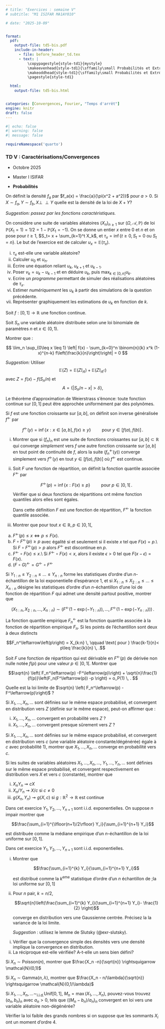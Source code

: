 ```yaml
---
# title: "Exercices : semaine V"
# subtitle: "M1 ISIFAR MA1AY010"

# date: "2025-10-09"


format:
  pdf:
    output-file: td5-bis.pdf
    include-in-header:
      - file: before_header_td.tex
      - text: |
          \copypagestyle{style-td1}{mystyle}
          \makeevenhead{style-td1}{\sffamily\small Probabilités et Extrêmes}{}{\sffamily\small TD V.b}
          \makeoddhead{style-td1}{\sffamily\small Probabilités et Extrêmes}{}{\sffamily\small TD V.b}
          \pagestyle{style-td1}

  html:
    output-file: td5-bis.html


categories: [Convergences, Fourier, "Temps d'arrêt"]
engine: knitr
draft: false
---
```


```r
#| echo: false
#| warning: false
#| message: false

requireNamespace('quarto')
```


::: callout-note
### TD V : Caractérisations/Convergences

-   Octobre 2025

-   Master I ISIFAR

-   **Probabilités**
:::

::: {#exr-xxx  name=""}

:::

On définit la densité $f_a$ par $f_a(x) = \frac{a}{\pi(x^2 + a^2)}$ pour
$a>0$. Si $X \sim f_a, Y \sim f_b, X \perp\!\!\!\perp Y$ quelle est la
densité de la loi de $X+Y$?

*Suggestion: passez par les fonctions caractéristiques.*

::: {#exr-symetrique-arretee  name="Marche symétrique arrêtée"}

:::

On considère une suite de variables aléatoires $(X_n)_{n \geq 1}$ sur
$(\Omega,\mathcal{A},\mathbb{P})$ de loi
$\mathbb{P}(X_1=1)=1/2=1-\mathbb{P}(X_1=-1)$. On se donne un entier $x$
entre $0$ et $n$ et on pose pour $t\geq 1$, $S_t= x + \sum_{k=1}^t X_k$,
et $\tau_x=\inf\{t \geq 0, S_t=0 \text{ ou } S_t=n\}$. Le but de
l'exercice est de calculer $u_x=\mathbb{E}(\tau_x)$.

i.  $\tau_x$ est-elle une variable aléatoire?
ii. Calculer $u_0$ et $u_n$.
iii. Écrire une équation reliant $u_k$, $u_{k+1}$ et $u_{k-1}$.
iv. Poser $v_k=u_k-u_{k-1}$ et en déduire $u_k$, puis
    $\max_{k \in [0,n]} u_k$.
v.  Ecrire un *programme* permettant de simuler des réalisations
    aléatoires de $\tau_x$.
vi. Estimer *numériquement* les $u_k$ à partir des simulations de la
    question précédente.
vii. Représenter graphiquement les estimations de $u_k$ en fonction de
     $k$.


::: {#exr-weierstrass  name="Théorème d'approximation de Weierstrass"}

:::
Soit $f : [0, 1] → \mathbb{R}$ une fonction continue.

Soit $S_n$ une variable aléatoire distribuée selon une loi binomiale de
paramètres $n$ et $x \in (0,1)$.

Montrer que :

$$
\lim_n \sup_{0\leq x \leq 1} \left| f(x) - \sum_{k=0}^n \binom{n}{k} x^k  (1-x)^{n-k} f\left(\frac{k}{n}\right)\right| = 0 
$$

*Suggestion:* Utiliser $$
\mathbb{E}(Z) = \mathbb{E}(Z \mathbb{I}_A ) + \mathbb{E}(Z \mathbb{I}_{A^c} )
$$ avec $Z = f (x) − f (S_n/n )$ et $$
A = \{|S_n/n − x| > δ\}, 
$$

::: {.callout-note appearance="minimal"}
Le théorème d'approximation de Weierstrass s'énonce: toute fonction
continue sur $[0, 1]$ peut être approchée uniformément par des
polynômes.
:::

::: {.callout-note appearance="minimal"}
Si $f$ est une fonction croissante sur $[a,b]$, on définit son inverse
généralisée $f^\leftarrow$ par

$$f^{\leftarrow}(y) = \inf \{ x : x \in [a,b], \,  f(x) \geq y\} \qquad \text{ pour } y\in [ f(a),f(b)]\,.$$
:::

::: {#exr-quantiles-1  name="Fonctions quantiles"}

:::

i.  Montrer que si $(f_n)_n$ est une suite de fonctions croissantes sur
    $[a,b]\subset \mathbb{R}$ qui converge *simplement* vers $f$ une
    autre fonction croissante sur $[a,b]$ en tout point de continuité de
    $f$, alors la suite $(f_n^\leftarrow(y))$ converge simplement vers
    $f^\leftarrow(y)$ en tout $y\in [f(a),f(b)]$ où $f^\leftarrow$ est
    continue.

ii. Soit $F$ une fonction de répartition, on définit la fonction
    quantile associée $F^\leftarrow$ par

    $$F^{\leftarrow}(p) = \inf \{ x :  F(x) \geq p\} \qquad \text{ pour } p\in ]0,1[ \, .$$

    Vérifier que si deux fonctions de répartitions ont même fonction
    quantiles alors elles sont égales.

    Dans cette définition $F$ est une fonction de répartition,
    $F^\leftarrow$ la fonction quantile associée.

iii. Montrer que pour tout $x\in \mathbb{R}, p\in ]0,1[$,

<!-- -->

a.  $F^\leftarrow (p)\leq x \Leftrightarrow  p\leq F(x).$
b.  $F\circ F^\leftarrow(p) \geq p$ avec égalité si et seulement si il
    existe $x$ tel que $F(x)=p.$\\ Si $F\circ F^{\leftarrow}(p)>p$ alors
    $F^{\leftarrow}$ est discontinue en $p$.
c.  $F^\leftarrow\circ F(x)\leq  x$.\\ Si $F^\leftarrow\circ F(x)<  x$,
    alors il existe $\epsilon>0$ tel que $F(x-\epsilon)=F(x)$.
d.  $(F\circ G)^\leftarrow = G^\leftarrow \circ F^\leftarrow$

::: {#exr-stats-ordre-1  name="Statistiques d'ordre"}

:::

Si $Y_{1:n}\leq Y_{2:n}\leq\ldots\leq Y_{n:n}$ forme les statistiques
d'ordre d'un $n$-échantillon de la loi exponentielle d'espérance $1$, et
si $X_{1:n}\leq X_{2:n}\leq\ldots\leq X_{n:n}$ désigne les statistiques
d'ordre d'un $n$-échantillon d'une loi de fonction de répartition $F$
qui admet une densité partout positive, montrer que

$$\left( X_{1:n}, X_{2:n},\ldots, X_{n:n} \right) \sim \left(  F^\leftarrow (1-\exp(-Y_{1:n})),\ldots, F^\leftarrow(1-\exp(-Y_{n:n}))\right)\, .$$

La fonction quantile empirique $F_n^\leftarrow$ est la fonction quantile
associée à la fonction de répartition empirique $F_n$. Si les points de
l'échantillon sont deux à deux distincts

$$F_n^\leftarrow\left(p\right) = X_{k:n} \, \qquad \text{ pour }  \frac{k-1}{n}< p\leq \frac{k}{n} \, .$$

Soit $F$ une fonction de répartition qui est dérivable en
$F^{\leftarrow}(p)$ de dérivée non nulle notée $f(p)$ pour une valeur
$p\in ]0,1[$. Montrer que

$$\sqrt{n} \left( F_n^\leftarrow(p) -F^\leftarrow(p)\right) + \sqrt{n}\frac{1}{f(p)}\left(F_n(F^\leftarrow(p)) -p  \right) = o_P(1) \, . 
$$

Quelle est la loi limite de
$\sqrt{n} \left( F_n^\leftarrow(p) -F^\leftarrow(p)\right)$ ?

::: {#exr-convergences-1  name="Convergences (relations)"}

:::

Si $X_1, \ldots, X_n, \ldots$ sont définies sur le même espace
probabilisé, et convergent en distribution vers $Z$ (définie sur le même
espace), peut-on affirmer que :

i.  $X_1, \ldots, X_n, \ldots$ convergent en probabilité vers $Z$ ?
ii. $X_1, \ldots, X_n, \ldots$ convergent presque sûrement vers $Z$ ?

::: {#exr-proba-distrib  name="Convergence en distribution vers une constante"}

:::

Si $X_1, \ldots, X_n, \ldots$ sont définies sur le même espace
probabilisé, et convergent en distribution vers $c$ (une variable
aléatoire constante/dégénérée) égale à $c$ avec probabilité 1), montrer
que $X_1, \ldots, X_n, \ldots$ converge en probabilité vers $c$.

::: {#exr-slutsky  name="Lemme de Slutsky"}

:::

Si les suites de variables aléatoires $X_1, \ldots, X_n, \ldots$,
$Y_1, \ldots, Y_n, \ldots$ sont définies sur le même espace probabilisé,
et convergent respectivement en distribution vers $X$ et vers $c$
(constante), montrer que

i.  $X_nY_n \rightsquigarrow cX$
ii. $X_n/Y_n \rightsquigarrow X/c$ si $c\neq 0$
iii. $g(X_n, Y_n) \rightsquigarrow g(X,c)$ si
     $g : \mathbb{R}^2 \to \mathbb{R}$ est continue

<!-- Slutsky -->

::: {#exr-rep-mediane-unif  name="representation-mediane-uniforme"}


Dans cet exercice $Y_1, Y_2, \ldots, Y_{n+1}$ sont i.i.d.
exponentielles. On suppose $n$ impair montrer que 

$$\frac{\sum_{i=1}^{\lfloor(n+1)/2\rfloor} Y_i}{\sum_{i=1}^{n+1} Y_i}$$

est distribuée comme la médiane empirique d'un $n$-échantillon de la loi uniforme sur $[0,1]$. 

:::

::: {#exr-tcl-mediane-unif  name="tcl-mediane-uniforme"}

:::

Dans cet exercice $Y_1, Y_2, \ldots, Y_{n+1}$ sont i.i.d.
exponentielles.

i.  Montrer que

    $$\frac{\sum_{i=1}^{k} Y_i}{\sum_{i=1}^{n+1} Y_i}$$

    est distribué comme la $k^{\text{eme}}$ statistique d'ordre d'un $n$
    échantillon de ;la loi uniforme sur $[0,1]$

ii. Pour $n$ pair, $k=n/2$,

    $$\sqrt{n}\left(\frac{\sum_{i=1}^{k} Y_i}{\sum_{i=1}^{n+1} Y_i}- \frac{1}{2} \right)$$

    converge en distribution vers une Gaussienne centrée. Précisez la la
    variance de la loi limite.

    *Suggestion* : utilisez le lemme de Slutsky (@exr-slutsky).

::: {#exr-conv-densité  name="Lemme de Scheffé"}

:::

i.  Vérifier que la convergence simple des densités vers une densité
    implique la convergence en distribution.
ii. La réciproque est-elle vérifiée? A-t-elle un sens bien défini?

::: {#exr-conv-poisson  name="Convergence Poisson/Gaussienne"}

:::

Si $X_n \sim \text{Poisson}(n)$, montrer que
$\frac{X_n -n}{\sqrt{n}} \rightsquigarrow \mathcal{N}(0,1)$

::: {#exr-conv-gamma  name="Convergence Gamma/Gaussienne"}

:::

Si $X_n \sim \text{Gamma}(n,\lambda)$, montrer que
$\frac{X_n - n/\lambda}{\sqrt{n}} \rightsquigarrow \mathcal{N}(0,1/\lambda)$

::: {#exr-max-unif  name="Convergence Maxima d'échantillon uniforme"}

:::

Si $X_1, \ldots, X_n, \ldots \sim_{\text{i.i.d.}} \text{Unif}[0,1]$,
$M_n = \max(X_1, \ldots, X_n)$, pouvez-vous trouvez $(a_n, b_n)_n$ avec
$a_n >0$, tels que $\left((M_n -b_n)/a_n\right)_n$ convergent en loi
vers une variable aléatoire non-dégénérée?

::: {#exr-lfgn  name="Loi faible des grands nombres"}

:::

<!-- Loi faible des grands nombres avec moment d'ordre 4 sans troncature -->

Vérifier la loi faible des grands nombres si on suppose que les sommants
$X_i$ ont un moment d'ordre $4$.

